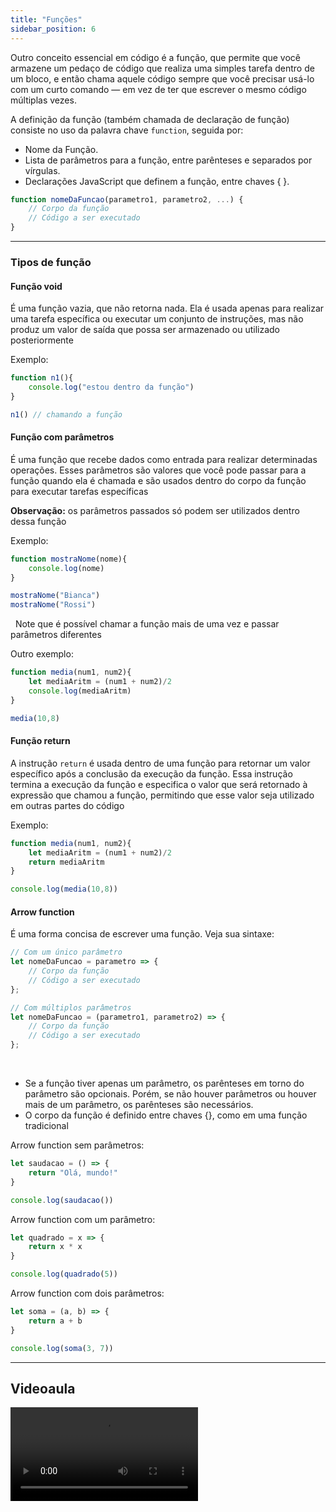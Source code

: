 ```yaml
---
title: "Funções"
sidebar_position: 6
---
```


Outro conceito essencial em código é a função, que permite que você armazene um pedaço de código que realiza uma simples tarefa dentro de um bloco, e então chama aquele código sempre que você precisar usá-lo com um curto comando — em vez de ter que escrever o mesmo código múltiplas vezes.

A definição da função (também chamada de declaração de função) consiste no uso da palavra chave `function`, seguida por:

- Nome da Função.
- Lista de parâmetros para a função, entre parênteses e separados por vírgulas.
- Declarações JavaScript que definem a função, entre chaves { }.

```JavaScript
function nomeDaFuncao(parametro1, parametro2, ...) {
    // Corpo da função
    // Código a ser executado
}
```

---

### Tipos de função

#### Função void

É uma função vazia, que não retorna nada. Ela é usada apenas para realizar uma tarefa específica ou executar um conjunto de instruções, mas não produz um valor de saída que possa ser armazenado ou utilizado posteriormente

Exemplo:

```JavaScript
function n1(){
	console.log("estou dentro da função")
}

n1() // chamando a função
```

#### Função com parâmetros

É uma função que recebe dados como entrada para realizar determinadas operações. Esses parâmetros são valores que você pode passar para a função quando ela é chamada e são usados dentro do corpo da função para executar tarefas específicas

**Observação:** os parâmetros passados só podem ser utilizados dentro dessa função

Exemplo:

```JavaScript
function mostraNome(nome){
	console.log(nome)
}

mostraNome("Bianca")
mostraNome("Rossi")
```

&nbsp;
Note que é possível chamar a função mais de uma vez e passar parâmetros diferentes
&nbsp;

Outro exemplo:

```JavaScript
function media(num1, num2){
	let mediaAritm = (num1 + num2)/2
	console.log(mediaAritm)
}

media(10,8)
```

#### Função return

A instrução `return` é usada dentro de uma função para retornar um valor específico após a conclusão da execução da função. Essa instrução termina a execução da função e especifica o valor que será retornado à expressão que chamou a função, permitindo que esse valor seja utilizado em outras partes do código

Exemplo:

```JavaScript
function media(num1, num2){
	let mediaAritm = (num1 + num2)/2
	return mediaAritm
}

console.log(media(10,8))
```

#### Arrow function

É uma forma concisa de escrever uma função. Veja sua sintaxe:

```JavaScript
// Com um único parâmetro
let nomeDaFuncao = parametro => {
    // Corpo da função
    // Código a ser executado
};

// Com múltiplos parâmetros
let nomeDaFuncao = (parametro1, parametro2) => {
    // Corpo da função
    // Código a ser executado
};
```

&nbsp;

- Se a função tiver apenas um parâmetro, os parênteses em torno do parâmetro são opcionais. Porém, se não houver parâmetros ou houver mais de um parâmetro, os parênteses são necessários.
- O corpo da função é definido entre chaves {}, como em uma função tradicional
  &nbsp;

Arrow function sem parâmetros:

```JavaScript
let saudacao = () => {
    return "Olá, mundo!"
}

console.log(saudacao())
```

Arrow function com um parâmetro:

```JavaScript
let quadrado = x => {
    return x * x
}

console.log(quadrado(5))
```

Arrow function com dois parâmetros:

```JavaScript
let soma = (a, b) => {
    return a + b
}

console.log(soma(3, 7))
```

---

## Videoaula

<video src="https://www.youtube.com/embed/KdmTj0xdE6M?list=PLc77ERAwzB_0-C3oGJm0y-HPBf2dWS7UL" />

---


## Quizz

```JavaScript
function dobro(numero) {
    return numero * 2
}

let resultado = dobro(5) + dobro(3)
console.log(resultado)
```

<Quiz
  question="1. O que será impresso no console quando este código for executado?"
  answers={["10", "12", "16", "30"]}
  correctIndex={2}
/>

```JavaScript
let nome = "João";

function saudacao() {
    let nome = "Maria";
    return "Olá, " + nome + "!";
}

let mensagem = saudacao();
console.log(mensagem);
```

<Quiz
  question="2. Qual é a saída do código acima?"
  answers={[
    "Olá, João!",
    "Olá, Maria!",
    "Olá, undefined!",
    "ReferenceError: nome is not defined",
  ]}
  correctIndex={1}
/>

```JavaScript
let saudacao = (nome) => {
    return "Olá, " + nome + "!"
}

console.log(saudacao(Carlos))
```

<Quiz
  question="3. Qual será a saída desse código?"
  answers={[
    "Olá, Carlos!",
    "undefined",
    "SyntaxError: Unexpected token =>",
    "ReferenceError: Carlos is not defined",
  ]}
  correctIndex={3}
/>
